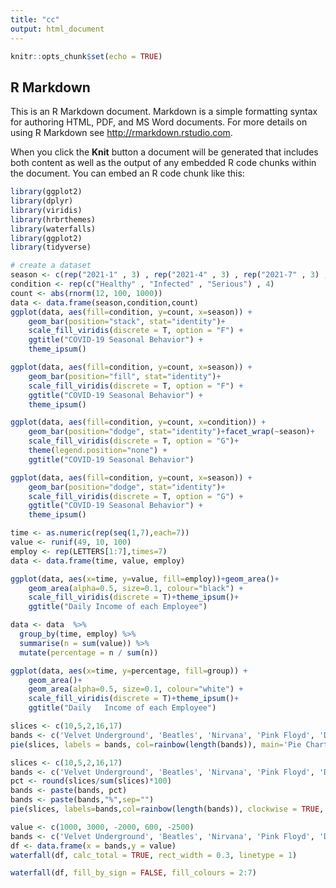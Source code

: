 ---
title: "cc"
output: html_document
---

```{r setup, include=FALSE}
knitr::opts_chunk$set(echo = TRUE)
```

## R Markdown

This is an R Markdown document. Markdown is a simple formatting syntax for authoring HTML, PDF, and MS Word documents. For more details on using R Markdown see <http://rmarkdown.rstudio.com>.

When you click the **Knit** button a document will be generated that includes both content as well as the output of any embedded R code chunks within the document. You can embed an R code chunk like this:

```{r package}
library(ggplot2)
library(dplyr)
library(viridis)
library(hrbrthemes)
library(waterfalls)
library(ggplot2)
library(tidyverse)
```

```{r Stacked Column Chart}
# create a dataset
season <- c(rep("2021-1" , 3) , rep("2021-4" , 3) , rep("2021-7" , 3) , rep("2021-10" , 3) )
condition <- rep(c("Healthy" , "Infected" , "Serious") , 4)
count <- abs(rnorm(12, 100, 1000))
data <- data.frame(season,condition,count)
ggplot(data, aes(fill=condition, y=count, x=season)) + 
    geom_bar(position="stack", stat="identity")+
    scale_fill_viridis(discrete = T, option = "F") +
    ggtitle("COVID-19 Seasonal Behavior") +
    theme_ipsum()
```

```{r Stacked 100% Column Chart}
ggplot(data, aes(fill=condition, y=count, x=season)) + 
    geom_bar(position="fill", stat="identity")+
    scale_fill_viridis(discrete = T, option = "F") +
    ggtitle("COVID-19 Seasonal Behavior") +
    theme_ipsum()
```
```{r small multiple}
ggplot(data, aes(fill=condition, y=count, x=condition)) + 
    geom_bar(position="dodge", stat="identity")+facet_wrap(~season)+
    scale_fill_viridis(discrete = T, option = "G")+
    theme(legend.position="none") +
    ggtitle("COVID-19 Seasonal Behavior")
```

```{r grouped column chart}
ggplot(data, aes(fill=condition, y=count, x=season)) + 
    geom_bar(position="dodge", stat="identity")+
    scale_fill_viridis(discrete = T, option = "G") +
    ggtitle("COVID-19 Seasonal Behavior") +
    theme_ipsum()
```


```{r Stacked Area Chart}
time <- as.numeric(rep(seq(1,7),each=7))
value <- runif(49, 10, 100)             
employ <- rep(LETTERS[1:7],times=7)  
data <- data.frame(time, value, employ)

ggplot(data, aes(x=time, y=value, fill=employ))+geom_area()+ 
    geom_area(alpha=0.5, size=0.1, colour="black") +
    scale_fill_viridis(discrete = T)+theme_ipsum()+
    ggtitle("Daily Income of each Employee")
```

```{r Stacked 100% Area Chart}
data <- data  %>%
  group_by(time, employ) %>%
  summarise(n = sum(value)) %>%
  mutate(percentage = n / sum(n))

ggplot(data, aes(x=time, y=percentage, fill=group)) + 
    geom_area()+ 
    geom_area(alpha=0.5, size=0.1, colour="white") +
    scale_fill_viridis(discrete = T)+theme_ipsum()+
    ggtitle("Daily   Income of each Employee")
```

```{r cars}
slices <- c(10,5,2,16,17)
bands <- c('Velvet Underground', 'Beatles', 'Nirvana', 'Pink Floyd', 'Dirty Fingers')
pie(slices, labels = bands, col=rainbow(length(bands)), main='Pie Chart of Bands')

```



```{r pressure, echo=FALSE}
slices <- c(10,5,2,16,17)
bands <- c('Velvet Underground', 'Beatles', 'Nirvana', 'Pink Floyd', 'Dirty Fingers')
pct <- round(slices/sum(slices)*100)
bands <- paste(bands, pct)
bands <- paste(bands,"%",sep="")
pie(slices, labels=bands,col=rainbow(length(bands)), clockwise = TRUE, main='Pie Chart of Bands With Percentage')

```

```{r}

value <- c(1000, 3000, -2000, 600, -2500)
bands <- c('Velvet Underground', 'Beatles', 'Nirvana', 'Pink Floyd', 'Dirty Fingers')
df <- data.frame(x = bands,y = value)
waterfall(df, calc_total = TRUE, rect_width = 0.3, linetype = 1)

```

```{r}
waterfall(df, fill_by_sign = FALSE, fill_colours = 2:7)

```